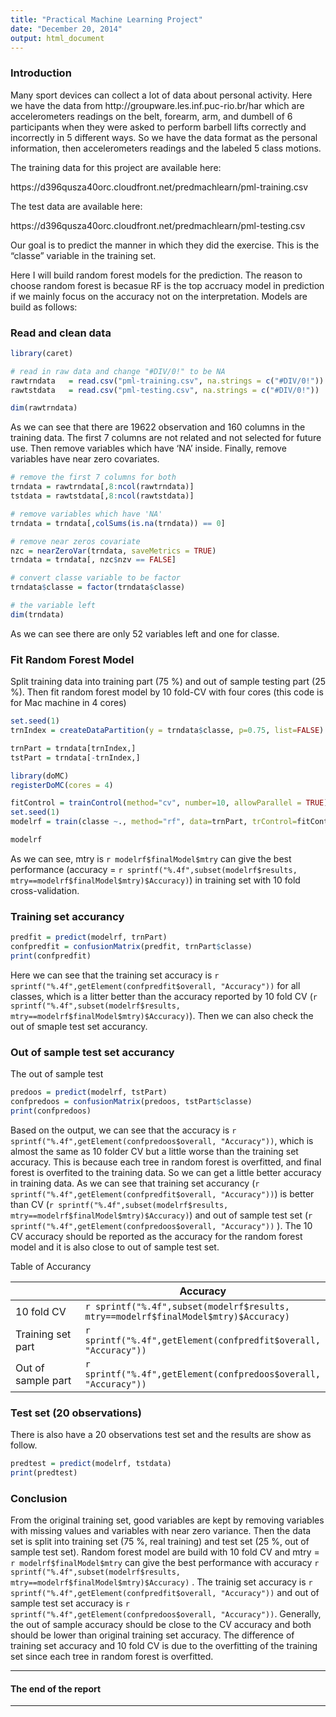 ```yaml
---
title: "Practical Machine Learning Project"
date: "December 20, 2014"
output: html_document
---
```


### Introduction

Many sport devices can collect a lot of data about personal activity. Here we have the data from http://groupware.les.inf.puc-rio.br/har which are accelerometers readings on the belt, forearm, arm, and dumbell of 6 participants when they were asked to  perform barbell lifts correctly and incorrectly in 5 different ways. So we have the data format as the personal information, then accelerometers readings and the labeled 5 class motions. 

The training data for this project are available here: 

https://d396qusza40orc.cloudfront.net/predmachlearn/pml-training.csv

The test data are available here: 

https://d396qusza40orc.cloudfront.net/predmachlearn/pml-testing.csv


Our goal is to predict the manner in which they did the exercise. This is the "classe" variable in the training set. 

Here I will build random forest models for the prediction. The reason to choose random forest is becasue RF is the top accruacy model in prediction if we mainly focus on the accuracy not on the interpretation. Models are build as follows:

### Read and clean data

```r
library(caret)

# read in raw data and change "#DIV/0!" to be NA
rawtrndata   = read.csv("pml-training.csv", na.strings = c("#DIV/0!"))
rawtstdata   = read.csv("pml-testing.csv", na.strings = c("#DIV/0!"))

dim(rawtrndata)
```
As we can see that there are 19622 observation and 160 columns in the training data. The first 7 columns are not related and not selected for future use. Then remove variables which have 'NA' inside. Finally, remove variables have near zero covariates.

```r
# remove the first 7 columns for both
trndata = rawtrndata[,8:ncol(rawtrndata)]
tstdata = rawtstdata[,8:ncol(rawtstdata)]

# remove variables which have 'NA'
trndata = trndata[,colSums(is.na(trndata)) == 0]

# remove near zeros covariate
nzc = nearZeroVar(trndata, saveMetrics = TRUE)
trndata = trndata[, nzc$nzv == FALSE]

# convert classe variable to be factor
trndata$classe = factor(trndata$classe)

# the variable left
dim(trndata)
```

As we can see there are only 52 variables left and one for classe.

### Fit Random Forest Model

Split training data into training part (75 %) and out of sample testing part (25 %). Then fit random forest model by 10 fold-CV with four cores (this code is for Mac machine in 4 cores)

```r
set.seed(1)
trnIndex = createDataPartition(y = trndata$classe, p=0.75, list=FALSE)

trnPart = trndata[trnIndex,]
tstPart = trndata[-trnIndex,]

library(doMC)
registerDoMC(cores = 4)

fitControl = trainControl(method="cv", number=10, allowParallel = TRUE)
set.seed(1)
modelrf = train(classe ~., method="rf", data=trnPart, trControl=fitControl, prox=FALSE)

modelrf
```


As we can see, mtry is `r modelrf$finalModel$mtry` can give the best performance (accuracy = `r sprintf("%.4f",subset(modelrf$results, mtry==modelrf$finalModel$mtry)$Accuracy)`) in training set with 10 fold cross-validation.

### Training set accurancy

```r
predfit = predict(modelrf, trnPart)
confpredfit = confusionMatrix(predfit, trnPart$classe)
print(confpredfit)
```

Here we can see that the training set accuracy is `r sprintf("%.4f",getElement(confpredfit$overall, "Accuracy"))` for all classes, which is a litter better than the accuracy reported by 10 fold CV (`r sprintf("%.4f",subset(modelrf$results, mtry==modelrf$finalModel$mtry)$Accuracy)`). Then we can also check the out of smaple test set accurancy.

### Out of sample test set accurancy

The out of sample test 

```r
predoos = predict(modelrf, tstPart)
confpredoos = confusionMatrix(predoos, tstPart$classe)
print(confpredoos)
```

Based on the output, we can see that the accuracy is `r sprintf("%.4f",getElement(confpredoos$overall, "Accuracy"))`, which is almost the same as 10 folder CV but a little worse than the training set accuracy. This is because each tree in random forest is overfitted, and final forest is overfited to the training data. So we can get a little better accuracy in training data. As we can see that training set accurancy (`r sprintf("%.4f",getElement(confpredfit$overall, "Accuracy"))`) is better than CV (`r sprintf("%.4f",subset(modelrf$results, mtry==modelrf$finalModel$mtry)$Accuracy)`) and out of sample test set (`r sprintf("%.4f",getElement(confpredoos$overall, "Accuracy"))` ). The 10 CV accuracy should be reported as the accuracy for the random forest model and it is also close to out of sample test set.

Table of Accurancy

|   | Accuracy  |
|  ---  | ---  |
| 10 fold CV   |  `r sprintf("%.4f",subset(modelrf$results, mtry==modelrf$finalModel$mtry)$Accuracy)`  |
| Training set part   | `r sprintf("%.4f",getElement(confpredfit$overall, "Accuracy"))`  |
| Out of sample part   |  `r sprintf("%.4f",getElement(confpredoos$overall, "Accuracy"))` |


### Test set (20 observations)

There is also have a 20 observations test set and the results are show as follow.

```r
predtest = predict(modelrf, tstdata)
print(predtest)
```


### Conclusion

From the original training set, good variables are kept by removing variables with missing values and variables with near zero variance. Then the data set is split into training set (75 %, real training) and test set (25 %, out of sample test set). Random forest model are build with 10 fold CV and mtry = `r modelrf$finalModel$mtry` can give the best performance with accuracy `r sprintf("%.4f",subset(modelrf$results, mtry==modelrf$finalModel$mtry)$Accuracy)` . The trainig set accuracy is `r sprintf("%.4f",getElement(confpredfit$overall, "Accuracy"))`  and out of sample test set accuracy is `r sprintf("%.4f",getElement(confpredoos$overall, "Accuracy"))`. Generally, the out of sample accuracy should be close to the CV accuracy and both should be lower than original training set accuracy.  The difference of training set accuracy and 10 fold CV is due to the overfitting of the training set since each tree in random forest is overfitted. 







---

#### The end of the report

---

